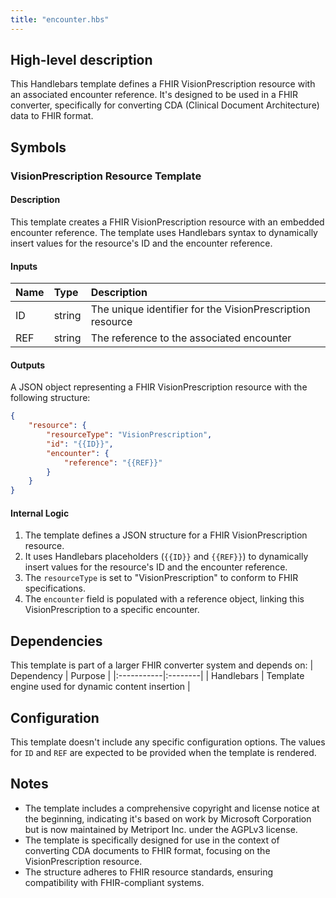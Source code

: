 ```yaml
---
title: "encounter.hbs"
---
```


## High-level description
This Handlebars template defines a FHIR VisionPrescription resource with an associated encounter reference. It's designed to be used in a FHIR converter, specifically for converting CDA (Clinical Document Architecture) data to FHIR format.

## Symbols

### VisionPrescription Resource Template
#### Description
This template creates a FHIR VisionPrescription resource with an embedded encounter reference. The template uses Handlebars syntax to dynamically insert values for the resource's ID and the encounter reference.

#### Inputs
| Name | Type | Description |
|:-----|:-----|:------------|
| ID | string | The unique identifier for the VisionPrescription resource |
| REF | string | The reference to the associated encounter |

#### Outputs
A JSON object representing a FHIR VisionPrescription resource with the following structure:
```json
{
    "resource": {
        "resourceType": "VisionPrescription",
        "id": "{{ID}}",
        "encounter": {
            "reference": "{{REF}}"
        }
    }
}
```

#### Internal Logic
1. The template defines a JSON structure for a FHIR VisionPrescription resource.
2. It uses Handlebars placeholders (`{{ID}}` and `{{REF}}`) to dynamically insert values for the resource's ID and the encounter reference.
3. The `resourceType` is set to "VisionPrescription" to conform to FHIR specifications.
4. The `encounter` field is populated with a reference object, linking this VisionPrescription to a specific encounter.

## Dependencies
This template is part of a larger FHIR converter system and depends on:
| Dependency | Purpose |
|:-----------|:--------|
| Handlebars | Template engine used for dynamic content insertion |

## Configuration
This template doesn't include any specific configuration options. The values for `ID` and `REF` are expected to be provided when the template is rendered.

## Notes
- The template includes a comprehensive copyright and license notice at the beginning, indicating it's based on work by Microsoft Corporation but is now maintained by Metriport Inc. under the AGPLv3 license.
- The template is specifically designed for use in the context of converting CDA documents to FHIR format, focusing on the VisionPrescription resource.
- The structure adheres to FHIR resource standards, ensuring compatibility with FHIR-compliant systems.